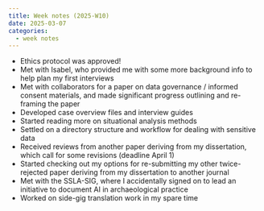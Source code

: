 ```yaml
---
title: Week notes (2025-W10)
date: 2025-03-07
categories:
  - week notes
---
```


- Ethics protocol was approved!
- Met with Isabel, who provided me with some more background info to help plan my first interviews
- Met with collaborators for a paper on data governance / informed consent materials, and made significant progress outlining and re-framing the paper
- Developed case overview files and interview guides
- Started reading more on situational analysis methods
- Settled on a directory structure and workflow for dealing with sensitive data
- Received reviews from another paper deriving from my dissertation, which call for some revisions (deadline April 1)
- Started checking out my options for re-submitting my other twice-rejected paper deriving from my dissertation to another journal
- Met with the SSLA-SIG, where I accidentally signed on to lead an initiative to document AI in archaeological practice
- Worked on side-gig translation work in my spare time
